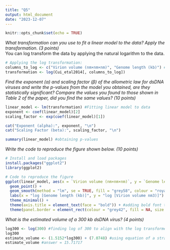```yaml
---
title: "Q5"
output: html_document
date: "2023-12-07"
---
```


```r
knitr::opts_chunk$set(echo = TRUE)
```

*What transformation can you use to fit a linear model to the data? Apply the transformation. (3 points)*  
You can log transform the data by applying the natural logarithm to the data.
```r
# Applying the log transformation:
columns_to_log <- c("Virion volume (nm×nm×nm)", "Genome length (kb)") #We only want to transform Virion volume and Genome length, so we remove the other columns
transformation <- log(Cui_etal2014[, columns_to_log])
```

*Find the exponent (α) and scaling factor (β) of the allometric law for dsDNA viruses and write the p-values from the model you obtained, are they statistically significant? Compare the values you found to those shown in Table 2 of the paper, did you find the same values? (10 points)*  
```r
linear_model <- lm(transformation) #Fitting linear model to data
exponent <- coef(linear_model)[2]
scaling_factor <- exp(coef(linear_model)[1])

cat("Exponent (alpha):", exponent, "\n")
cat("Scaling Factor (beta):", scaling_factor, "\n")

summary(linear_model) #obtaining p-values
```
*Write the code to reproduce the figure shown below. (10 points)*  
```r
# Install and load packages
install.packages("ggplot2")
library(ggplot2)

# Code to reproduce the figure
ggplot(linear_model, aes(x = `Virion volume (nm×nm×nm)`, y = `Genome length (kb)`)) +
  geom_point() +
  geom_smooth(method = "lm", se = TRUE, fill = "grey58", colour = "royalblue2", linewidth = 0.7) + #adding a blue linear regression line and a grey 95% cl
  labs(x = "log [Genome length (kb)]", y = "log [Virion volume nm3)]") +
  theme_minimal() + 
  theme(axis.title = element_text(face = "bold")) + #adding bold font to axis titles
  theme(panel.border = element_rect(colour = "grey42", fill = NA, size = 0.5))
```

*What is the estimated volume of a 300 kb dsDNA virus? (4 points)*
```r
log300 <- log(300) #finding log of 300 to align with the log transformed model 
log300
estimate_volume <- (1.5152*log300) + (7.0748) #using equation of a straight line (y = mx+c) to solve for estimated volume where m = 1.5152 (slope estimate), x = log300 (genome length) and c = 7.0748 (intercept estimate)
estimate_volume #answer = 15.71717

```

